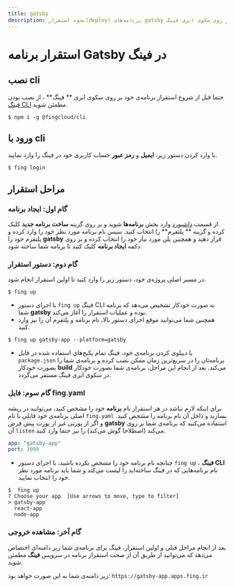 ```yaml
---
title: gatsby
description: نحوه استقرار(deploy) برنامه‌های gatsby بر روی سکوی ابری فینگ
---
```



<Platform>
  <PlatformHead title="برنامه‌های Gatsby" icon="gatsby/gatsby-original.svg"/>
</Platform>

# استقرار برنامه Gatsby در فینگ

## نصب cli

حتما قبل از شروع استقرار برنامه‌ی خود بر روی سکوی ابری ** فینگ** ، از نصب بودن [فینگ CLI](/cli/installation) مطمئن شوید.

```
$ npm i -g @fingcloud/cli
```

## ورود با cli

با وارد کردن دستور زیر، **ایمیل** و **رمز عبور** حساب کاربری خود در فینگ را وارد نمایید.

```
$ fing login
```

## مراحل استقرار

### گام اول: ایجاد برنامه

از قسمت [داشبورد](https://cloud.fing.ir) وارد بخش **برنامه‌ها** شوید و بر روی گزینه **ساخت برنامه جدید** کلیک کرده و گزینه ** پلتفرم** را انتخاب کنید. سپس نام برنامه مورد نظر خود را وارد کرده و پلتفرم خود را **gatsby** قرار دهید و همچنین پلن مورد نیاز خود را انتخاب کرده و بر روی دکمه **ایجاد برنامه** کلیک کنید تا برنامه شما ساخته شود.

### گام دوم: دستور استقرار

در مسیر اصلی پروژه‌ی خود، دستور زیر را وارد کنید تا اولین استقرار انجام شود.

```
$ fing up
```

- با اجرای دستور `fing up` فینگ ‌CLI به صورت خودکار تشخیص می‌دهد که برنامه شما **gatsby** بوده و عملیات استقرار را آغاز می‌کند.
- همچنین شما می‌توانید موقع اجرای دستور بالا، نام برنامه و پلتفرم آن را نیز وارد کنید.

```
$ fing up gatsby-app --platform=gatsby
```

- با دیپلوی کردن برنامه‌ی خود، فینگ تمام پکیج‌های استفاده شده در فایل `package.json` برنامه‌تان را در سریع‌ترین زمان ممکن نصب کرده و برنامه‌ی شما را بصورت خودکار **build** می‌کند. بعد از انجام این مراحل، برنامه‌ی شما بصورت خودکار در سکوی ابری فینگ مستقر می‌گردد.

### گام سوم: فایل fing.yaml

برای اینکه لازم نباشد در هر استقرار نام **برنامه** خود را مشخص کنید، می‌توانید در ریشه اصلی برنامه‌ی خود فایلی با نام `fing.yaml` بسازید و داخل آن نام برنامه را مشخص کنید. و اگر از پورتی غیر از پورت پیش‌ فرض **gatsby** استفاده می‌کنید که برنامه‌ی شما بر روی‌ آن `listen` می‌کند (اصطلاحا گوش می‌کند) را نیز حتما وارد کنید.

```yaml
app: "gatsby-app"
port: 3000
```

- چنانچه نام برنامه خود را مشخص نکرده باشید، با اجرای دستور `fing up` ، **فینگ CLI** نام برنامه‌هایی که در فینگ ساخته‌اید را لیست می‌کند و شما باید برنامه مورد نظر خود را انتخاب نمایید.

```
$  fing up
? Choose your app  [Use arrows to move, type to filter]
> gatsby-app
  react-app
  node-app
```

### گام آخر: مشاهده خروجی

بعد از انجام مراحل قبلی و اولین استقرار، فینگ برای برنامه‌ی شما زیر دامنه‌ای اختصاص می‌دهد که می‌توانید از طریق آن از صحت استقرار برنامه در سرویس **فینگ** مطمئن شوید.

زیر دامنه‌ی شما به این صورت خواهد بود: `https://gatsby-app.apps.fing.ir`

